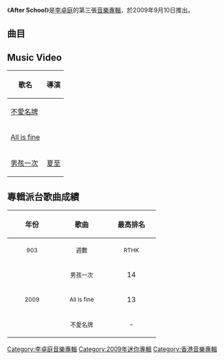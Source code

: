 {{otheruses|After School}}
{{not|After Class}}
{{Infobox album <!-- See Wikipedia:WikiProject_Albums -->
| name       = After School
| type       = [[EP|EP]]
| artist     = [[李卓庭|李卓庭]]
| cover      = 
| released   = 2009年9月10日
| recorded   = 2009年
| genre      = [[粵語流行音樂|粵語流行音樂]]
| length     = 19分18秒
| label      = [[Boxing_Promotions_Ltd.|Boxing Promotions Ltd.]]<br>[[豐華唱片|豐華唱片]]
<!-- 未知參數 | number     = 5 -->
| prev_title = [[Eunix_Mag|Eunix Mag]]
| prev_year  = 2008
| next_title = [[Beautiful_Loser|Beautiful Loser]]
| next_year  = 2010
}}
《'''After School'''》是[[李卓庭|李卓庭]]的第三張[[音樂專輯|音樂專輯]]，於2009年9月10日推出。

==曲目==
{{tracklist
| headline        = CD
| total_length    = 19:18
| title_width = 16%

| all_producer = [[方樹樑|方樹樑]]（曲目二除外）

| title1         = 不愛名牌
| music1         = [[黃天翱|黃天翱]]
| lyrics1        = [[夏至_(填詞人)|夏至]]
| arranger1      = [[Dear_Jane|Dear Jane]]
| longnote1      = 
| length1        = 3:57

| title2         = All is fine
| music2         = [[林一峰|林一峰]]
| lyrics2        = 林一峰
| arranger2      = [[方樹樑|方樹樑]]
| longnote2      = 監製：林一峰、方樹樑
| length2        = 3:50

| title3         = 男孩一次
| music3         = 方樹樑
| lyrics3        = 夏至
| arranger3      = 方樹樑
| longnote3      = 
| length3        = 3:55

| title4         = 連環分手
| music4         = 方樹樑
| lyrics4        = [[游思行|游思行]]
| arranger4      = 方樹樑
| longnote4      = 
| length4        = 3:38

| title5         = 我要說一次
| music5         = [[謝浩文|謝浩文]]
| lyrics5        = 夏至
| arranger5      = 謝浩文
| longnote5      = 
| length5        = 3:57
}}

== Music Video ==
{| class="wikitable"
! 歌名 !! 導演
|-
|[http://www.youtube.com/watch?v=RNYes_8h4cc 不愛名牌]{{Wayback|url=http://www.youtube.com/watch?v=RNYes_8h4cc |date=20161001104427 }}||
|-
|[http://www.youtube.com/watch?v=_Gn-GgYH0sM All is fine]{{Wayback|url=http://www.youtube.com/watch?v=_Gn-GgYH0sM |date=20190215121801 }}||
|-
|[http://www.youtube.com/watch?v=7Sz2-f_D11E 男孩一次]{{Wayback|url=http://www.youtube.com/watch?v=7Sz2-f_D11E |date=20190215121801 }}||[[夏至_(填詞人)|夏至]]
|}

== 專輯派台歌曲成績 ==
{| class="wikitable"
!align="center" rowspan="2" | 年份
!align="center" rowspan="2" | 歌曲
!align="center" colspan="8" | 最高排名
|-
!width="100"|<small>903</small> !! width="100"|<small>週數</small> !! width="100"|<small>RTHK</small> !! width="100"|<small>週數</small> !! width="100"|<small>997</small> !! width="100"|<small>週數</small> !! width="100"|<small>TVB</small> !! width="100"|<small>週數</small>
|-
|align="center" rowspan="3"| <small>2009</small> ||align="center"| <small>男孩一次</small> ||align="center"| 14 ||align="center"| 4 ||align="center"| 10 ||align="center"| 3 ||align="center"| 5 ||align="center"| 3 ||align="center"| - ||align="center"| -
|-
|align="center"| <small>All is fine</small> ||align="center"| 13 ||align="center"| 2 ||align="center"| - ||align="center"| - ||align="center"| - ||align="center"| - ||align="center"| 4 ||align="center"| 3
|-
|align="center"| <small>不愛名牌</small> ||align="center"| - ||align="center"| - ||align="center"| - ||align="center"| - ||align="center"| - ||align="center"| - ||align="center"| - ||align="center"| -
|}

[[Category:李卓庭音樂專輯|Category:李卓庭音樂專輯]]
[[Category:2009年迷你專輯|Category:2009年迷你專輯]]
[[Category:香港音樂專輯|Category:香港音樂專輯]]